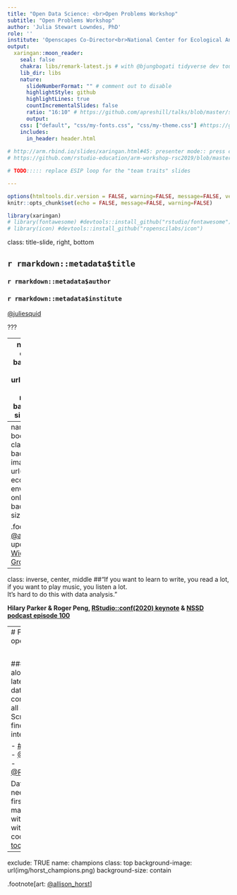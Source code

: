 ```yaml
---
title: "Open Data Science: <br>Open Problems Workshop"
subtitle: "Open Problems Workshop"
author: 'Julia Stewart Lowndes, PhD' 
role: ''
institute: 'Openscapes Co-Director<br>National Center for Ecological Analysis & Synthesis, UCSB'
output:
  xaringan::moon_reader:
    seal: false
    chakra: libs/remark-latest.js # with @bjungbogati tidyverse dev toulouse: need to save this file to knit offline!
    lib_dir: libs 
    nature:
      slideNumberFormat: "" # comment out to disable
      highlightStyle: github
      highlightLines: true
      countIncrementalSlides: false
      ratio: "16:10" # https://github.com/apreshill/talks/blob/master/sdss-blogdown/index.Rmd#L16, http://user2019.r-project.org/information_for_presenters/
      output:
    css: ["default", "css/my-fonts.css", "css/my-theme.css"] #https://github.com/apreshill/talks/blob/master/uo-sad-plot-better/index.Rmd#L7
    includes:
      in_header: header.html    
      
# http://arm.rbind.io/slides/xaringan.html#45: presenter mode:: press c then f then p
# https://github.com/rstudio-education/arm-workshop-rsc2019/blob/master/static/slides/xaringan.Rmd      

# TODO::::: replace ESIP loop for the "team traits" slides

---
```


```r
options(htmltools.dir.version = FALSE, warning=FALSE, message=FALSE, verbose = FALSE)
knitr::opts_chunk$set(echo = FALSE, message=FALSE, warning=FALSE)

library(xaringan)
# library(fontawesome) #devtools::install_github("rstudio/fontawesome")
# library(icon) #devtools::install_github("ropenscilabs/icon")
```

class: title-slide, right, bottom



## `r rmarkdown::metadata$title`
### `r rmarkdown::metadata$author`
### `r rmarkdown::metadata$institute`

[@juliesquid](https://twitter.com/juliesquid)  

???


---
name: r4ds
class: top
background-image: url(img/horst-eco-r4ds.png)
background-size: contain

.footnote[art: [@allison_horst](https://twitter.com/allison_horst); 
updated from [Wickham & Grolemund](https://r4ds.had.co.nz/)]


---
name: r4ds-bookends
class: top
background-image: url(img/horst-eco-r4ds-env-comm-only.png)
background-size: contain

.footnote[art: [@allison_horst](https://twitter.com/allison_horst); 
updated from [Wickham & Grolemund](https://r4ds.had.co.nz/)]

---

class: inverse, center, middle
##“If you want to learn to write, you read a lot, <br>if you want to play music, you listen a lot. <br>It’s hard to do this with data analysis.” 

**Hilary Parker & Roger Peng, [RStudio::conf(2020) keynote](https://rstudio.com/resources/rstudioconf-2020/not-so-standard-deviations-episode-100/) & [NSSD podcast episode 100]( http://nssdeviations.com/100-live-from-rstudio-conf-2020)**

---
# First steps in open data science 

<br>

### You're not alone, it's not too late
### Open data science communities are all around you
### Scroll Twitter to find examples that interest you: 

- [#rstats hashtag](https://twitter.com/hashtag/rstats?lang=en)
- [@WeAreRLadies](https://twitter.com/wearerladies)
- [@R4DScommunity](https://twitter.com/R4DScommunity)

Data does not need to be the first step! I've made my slides with **RMarkdown** without any coding & [you can too](https://jules32.github.io/rmarkdown-website-tutorial/)!



---
exclude: TRUE
name: champions
class: top
background-image: url(img/horst_champions.png)
background-size: contain

.footnote[art: [@allison_horst](https://twitter.com/allison_horst)]


